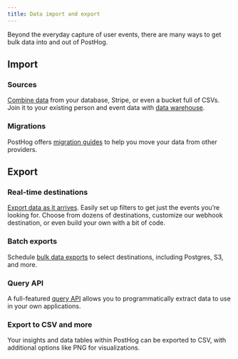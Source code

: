```yaml
---
title: Data import and export
---
```


Beyond the everyday capture of user events, there are many ways to get bulk data into and out of PostHog.

## Import

### Sources

[Combine data](/docs/cdp/sources) from your database, Stripe, or even a bucket full of CSVs. Join it to your existing person and event data with [data warehouse](/docs/data-warehouse).

### Migrations

PostHog offers [migration guides](/docs/migrate) to help you move your data from other providers.

## Export

### Real-time destinations

[Export data as it arrives](/docs/cdp/destinations). Easily set up filters to get just the events you’re looking for. Choose from dozens of destinations, customize our webhook destination, or even build your own with a bit of code.

### Batch exports

Schedule [bulk data exports](/docs/cdp/batch-exports) to select destinations, including Postgres, S3, and more.

### Query API

A full-featured [query API](/docs/api/queries) allows you to programmatically extract data to use in your own applications.

### Export to CSV and more

Your insights and data tables within PostHog can be exported to CSV, with additional options like PNG for visualizations.
